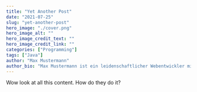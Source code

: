 ---
title: "Yet Another Post"
date: "2021-07-25"
slug: "yet-another-post"
hero_image: "./cover.png"
hero_image_alt: ""
hero_image_credit_text: ""
hero_image_credit_link: ""
categories: ["Programming"]
tags: ["Java"]
author: "Max Mustermann"
author_bio: "Max Mustermann ist ein leidenschaftlicher Webentwickler mit mehr als 10 Jahren Erfahrung."
---

Wow look at all this content. How do they do it?